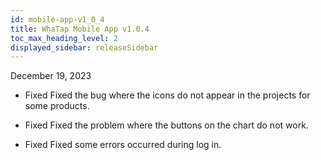 ```yaml
---
id: mobile-app-v1_0_4
title: WhaTap Mobile App v1.0.4
toc_max_heading_level: 2
displayed_sidebar: releaseSidebar
---
```


December 19, 2023

- <Status>Fixed</Status> Fixed the bug where the icons do not appear in the projects for some products.

- <Status>Fixed</Status> Fixed the problem where the buttons on the chart do not work.

- <Status>Fixed</Status> Fixed some errors occurred during log in.


<Downloadapp />
